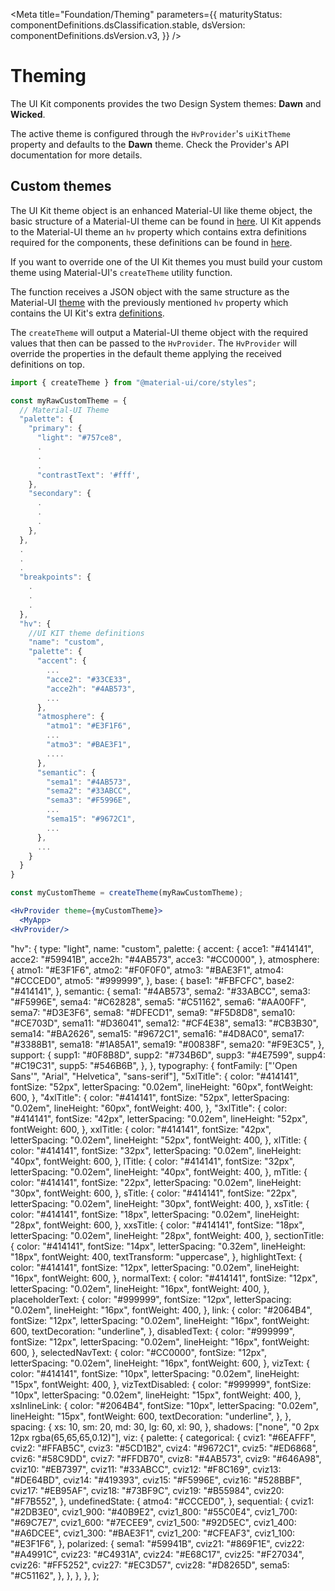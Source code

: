 




<Meta
  title="Foundation/Theming"
  parameters={{
    maturityStatus: componentDefinitions.dsClassification.stable,
    dsVersion: componentDefinitions.dsVersion.v3,
  }}
/>

# Theming

<MaturityStatus />

The UI Kit components provides the two Design System themes: **Dawn** and **Wicked**.

<Story name="Main">
  <HvProvider uikitTheme="dawn" generateClassNameOptions={{ seed: "dawn" }}>
    <ThemePreviewMix />
  </HvProvider>
  <HvProvider uiKitTheme="wicked" generateClassNameOptions={{ seed: "wicked" }}>
    <ThemePreviewMix />
  </HvProvider>
</Story>

The active theme is configured through the `HvProvider`'s `uiKitTheme` property and defaults to the **Dawn** theme.
Check <LinkTo kind="Foundation/Provider" story="Main" className="sbdocs-a">the Provider's API documentation</LinkTo> for more details.

## Custom themes

The UI Kit theme object is an enhanced Material-UI like theme object,
the basic structure of a Material-UI theme can be found in [here](https://material-ui.com/customization/default-theme/).
UI Kit appends to the Material-UI theme an `hv` property which contains extra definitions required for the components,
these definitions can be found in [here](https://github.com/lumada-design/hv-uikit-react/blob/master/packages/themes/src/dawn.json).

If you want to override one of the UI Kit themes you must build your custom theme using Material-UI's `createTheme` utility function.

The function receives a JSON object with the same structure as the Material-UI [theme](https://material-ui.com/customization/default-theme/) with the previously mentioned `hv` property which contains the UI Kit's extra [definitions](https://github.com/lumada-design/hv-uikit-react/blob/master/packages/themes/src/dawn.json).

The `createTheme` will output a Material-UI theme object with the required values that then can be passed to the `HvProvider`. 
The `HvProvider` will override the properties in the default theme applying the received definitions on top.

```jsx
import { createTheme } from "@material-ui/core/styles";

const myRawCustomTheme = {
  // Material-UI Theme
  "palette": {
    "primary": {
      "light": "#757ce8",
      .
      .
      .
      "contrastText": '#fff',
    },
    "secondary": {
      .
      .
      .
    },
  },
  .
  .
  .
  "breakpoints": {
    .
    .
    .
  },
  "hv": {
    //UI KIT theme definitions
    "name": "custom",
    "palette": {
      "accent": {
        ...
        "acce2": "#33CE33",
        "acce2h": "#4AB573",
        ...
      },
      "atmosphere": {
        "atmo1": "#E3F1F6",
        ...
        "atmo3": "#BAE3F1",
        ....
      },
      "semantic": {
        "sema1": "#4AB573",
        "sema2": "#33ABCC",
        "sema3": "#F5996E",
        ...
        "sema15": "#9672C1",
        ...
      },
      ...
    }
  }
}

const myCustomTheme = createTheme(myRawCustomTheme);

<HvProvider theme={myCustomTheme}>
  <MyApp>
<HvProvider/>
```

  "hv": {
    type: "light",
    name: "custom",
    palette: {
      accent: {
        acce1: "#414141",
        acce2: "#59941B",
        acce2h: "#4AB573",
        acce3: "#CC0000",
      },
      atmosphere: {
        atmo1: "#E3F1F6",
        atmo2: "#F0F0F0",
        atmo3: "#BAE3F1",
        atmo4: "#CCCED0",
        atmo5: "#999999",
      },
      base: {
        base1: "#FBFCFC",
        base2: "#414141",
      },
      semantic: {
        sema1: "#4AB573",
        sema2: "#33ABCC",
        sema3: "#F5996E",
        sema4: "#C62828",
        sema5: "#C51162",
        sema6: "#AA00FF",
        sema7: "#D3E3F6",
        sema8: "#DFECD1",
        sema9: "#F5D8D8",
        sema10: "#CE703D",
        sema11: "#D36041",
        sema12: "#CF4E38",
        sema13: "#CB3B30",
        sema14: "#BA2626",
        sema15: "#9672C1",
        sema16: "#4D8AC0",
        sema17: "#3388B1",
        sema18: "#1A85A1",
        sema19: "#00838F",
        sema20: "#F9E3C5",
      },
      support: {
        supp1: "#0F8B8D",
        supp2: "#734B6D",
        supp3: "#4E7599",
        supp4: "#C19C31",
        supp5: "#546B6B",
      },
    },
    typography: {
      fontFamily: ["'Open Sans'", "Arial", "Helvetica", "sans-serif"],
      "5xlTitle": {
        color: "#414141",
        fontSize: "52px",
        letterSpacing: "0.02em",
        lineHeight: "60px",
        fontWeight: 600,
      },
      "4xlTitle": {
        color: "#414141",
        fontSize: "52px",
        letterSpacing: "0.02em",
        lineHeight: "60px",
        fontWeight: 400,
      },
      "3xlTitle": {
        color: "#414141",
        fontSize: "42px",
        letterSpacing: "0.02em",
        lineHeight: "52px",
        fontWeight: 600,
      },
      xxlTitle: {
        color: "#414141",
        fontSize: "42px",
        letterSpacing: "0.02em",
        lineHeight: "52px",
        fontWeight: 400,
      },
      xlTitle: {
        color: "#414141",
        fontSize: "32px",
        letterSpacing: "0.02em",
        lineHeight: "40px",
        fontWeight: 600,
      },
      lTitle: {
        color: "#414141",
        fontSize: "32px",
        letterSpacing: "0.02em",
        lineHeight: "40px",
        fontWeight: 400,
      },
      mTitle: {
        color: "#414141",
        fontSize: "22px",
        letterSpacing: "0.02em",
        lineHeight: "30px",
        fontWeight: 600,
      },
      sTitle: {
        color: "#414141",
        fontSize: "22px",
        letterSpacing: "0.02em",
        lineHeight: "30px",
        fontWeight: 400,
      },
      xsTitle: {
        color: "#414141",
        fontSize: "18px",
        letterSpacing: "0.02em",
        lineHeight: "28px",
        fontWeight: 600,
      },
      xxsTitle: {
        color: "#414141",
        fontSize: "18px",
        letterSpacing: "0.02em",
        lineHeight: "28px",
        fontWeight: 400,
      },
      sectionTitle: {
        color: "#414141",
        fontSize: "14px",
        letterSpacing: "0.32em",
        lineHeight: "18px",
        fontWeight: 400,
        textTransform: "uppercase",
      },
      highlightText: {
        color: "#414141",
        fontSize: "12px",
        letterSpacing: "0.02em",
        lineHeight: "16px",
        fontWeight: 600,
      },
      normalText: {
        color: "#414141",
        fontSize: "12px",
        letterSpacing: "0.02em",
        lineHeight: "16px",
        fontWeight: 400,
      },
      placeholderText: {
        color: "#999999",
        fontSize: "12px",
        letterSpacing: "0.02em",
        lineHeight: "16px",
        fontWeight: 400,
      },
      link: {
        color: "#2064B4",
        fontSize: "12px",
        letterSpacing: "0.02em",
        lineHeight: "16px",
        fontWeight: 600,
        textDecoration: "underline",
      },
      disabledText: {
        color: "#999999",
        fontSize: "12px",
        letterSpacing: "0.02em",
        lineHeight: "16px",
        fontWeight: 600,
      },
      selectedNavText: {
        color: "#CC0000",
        fontSize: "12px",
        letterSpacing: "0.02em",
        lineHeight: "16px",
        fontWeight: 600,
      },
      vizText: {
        color: "#414141",
        fontSize: "10px",
        letterSpacing: "0.02em",
        lineHeight: "15px",
        fontWeight: 400,
      },
      vizTextDisabled: {
        color: "#999999",
        fontSize: "10px",
        letterSpacing: "0.02em",
        lineHeight: "15px",
        fontWeight: 400,
      },
      xsInlineLink: {
        color: "#2064B4",
        fontSize: "10px",
        letterSpacing: "0.02em",
        lineHeight: "15px",
        fontWeight: 600,
        textDecoration: "underline",
      },
    },
    spacing: {
      xs: 10,
      sm: 20,
      md: 30,
      lg: 60,
      xl: 90,
    },
    shadows: ["none", "0 2px 12px rgba(65,65,65,0.12)"],
    viz: {
      palette: {
        categorical: {
          cviz1: "#6EAFFF",
          cviz2: "#FFAB5C",
          cviz3: "#5CD1B2",
          cviz4: "#9672C1",
          cviz5: "#ED6868",
          cviz6: "#58C9DD",
          cviz7: "#FFDB70",
          cviz8: "#4AB573",
          cviz9: "#646A98",
          cviz10: "#EB7397",
          cviz11: "#33ABCC",
          cviz12: "#F8C169",
          cviz13: "#DE64BD",
          cviz14: "#419393",
          cviz15: "#F5996E",
          cviz16: "#528BBF",
          cviz17: "#EB95AF",
          cviz18: "#73BF9C",
          cviz19: "#B55984",
          cviz20: "#F7B552",
        },
        undefinedState: {
          atmo4: "#CCCED0",
        },
        sequential: {
          cviz1: "#2DB3E0",
          cviz1_900: "#40B9E2",
          cviz1_800: "#55C0E4",
          cviz1_700: "#69C7E7",
          cviz1_600: "#7ECEE9",
          cviz1_500: "#92D5EC",
          cviz1_400: "#A6DCEE",
          cviz1_300: "#BAE3F1",
          cviz1_200: "#CFEAF3",
          cviz1_100: "#E3F1F6",
        },
        polarized: {
          sema1: "#59941B",
          cviz21: "#869F1E",
          cviz22: "#A4991C",
          cviz23: "#C4931A",
          cviz24: "#E68C17",
          cviz25: "#F27034",
          cviz26: "#FF5252",
          cviz27: "#EC3D57",
          cviz28: "#D8265D",
          sema5: "#C51162",
        },
      },
    },
  },
};

<Story name="Other">
  <HvProvider uikitTheme="dawn" theme={myCustomTheme} generateClassNameOptions={{ seed: "custom" }}>
    <ThemePreviewMix />
  </HvProvider>
</Story>
